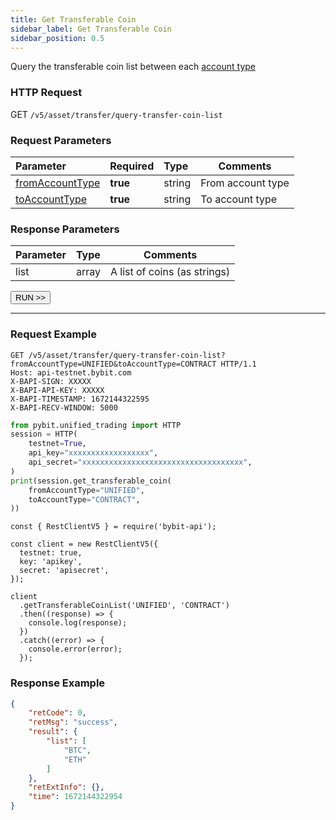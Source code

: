 ```yaml
---
title: Get Transferable Coin
sidebar_label: Get Transferable Coin
sidebar_position: 0.5
---
```


Query the transferable coin list between each [account type](../../enum#accounttype)

### HTTP Request
GET `/v5/asset/transfer/query-transfer-coin-list`

### Request Parameters
| Parameter | Required | Type | Comments|
|:----- |:-------|:-----|------ |
|[fromAccountType](../../enum#accounttype) |**true** |string |From account type |
|[toAccountType](../../enum#accounttype) |**true** |string |To account type |

### Response Parameters
| Parameter | Type | Comments|
|:----- |:-----|----- |
|list |array|A list of coins (as strings) |

<a href="/api-explorer/v5/asset/transferable-coin"><Button>RUN >></Button></a>

---

### Request Example

<Tabs groupId="programming-languages">
<TabItem value="http" label="HTTP">

```http
GET /v5/asset/transfer/query-transfer-coin-list?fromAccountType=UNIFIED&toAccountType=CONTRACT HTTP/1.1
Host: api-testnet.bybit.com
X-BAPI-SIGN: XXXXX
X-BAPI-API-KEY: XXXXX
X-BAPI-TIMESTAMP: 1672144322595
X-BAPI-RECV-WINDOW: 5000
```

</TabItem>
<TabItem value="python" label="Python">

```python
from pybit.unified_trading import HTTP
session = HTTP(
    testnet=True,
    api_key="xxxxxxxxxxxxxxxxxx",
    api_secret="xxxxxxxxxxxxxxxxxxxxxxxxxxxxxxxxxxxx",
)
print(session.get_transferable_coin(
    fromAccountType="UNIFIED",
    toAccountType="CONTRACT",
))
```

</TabItem>

<TabItem value="Node" label="Node.js">

```n4js
const { RestClientV5 } = require('bybit-api');

const client = new RestClientV5({
  testnet: true,
  key: 'apikey',
  secret: 'apisecret',
});

client
  .getTransferableCoinList('UNIFIED', 'CONTRACT')
  .then((response) => {
    console.log(response);
  })
  .catch((error) => {
    console.error(error);
  });
```

</TabItem>
</Tabs>

### Response Example

```json
{
    "retCode": 0,
    "retMsg": "success",
    "result": {
        "list": [
            "BTC",
            "ETH"
        ]
    },
    "retExtInfo": {},
    "time": 1672144322954
}
```
